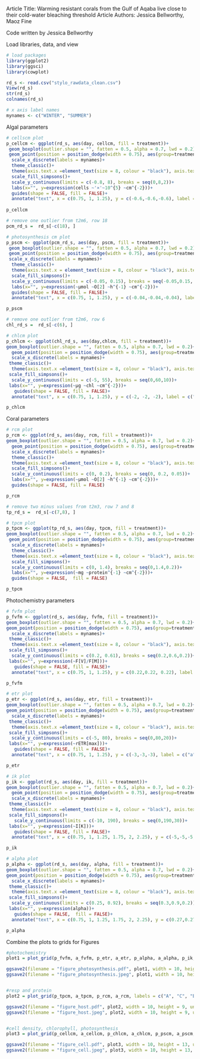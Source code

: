 Article Title: Warming resistant corals from the Gulf of Aqaba live close to their cold-water bleaching threshold
Article Authors: Jessica Bellworthy, Maoz Fine

Code written by Jessica Bellworthy


Load libraries, data, and view
```r
# load packages
library(ggplot2)
library(ggsci)
library(cowplot)

rd_s <- read.csv("stylo_rawdata_clean.csv")
View(rd_s)
str(rd_s)
colnames(rd_s)

# x axis label names
mynames <- c("WINTER", "SUMMER")
```


####### Algal parameters #########
```r
# cellscm plot
p_cellcm <- ggplot(rd_s, aes(day, cellcm, fill = treatment))+
 geom_boxplot(outlier.shape = "", fatten = 0.5, alpha = 0.7, lwd = 0.2)+
 geom_point(position = position_dodge(width = 0.75), aes(group=treatment, shape=geno), size = 0.75)+
  scale_x_discrete(labels = mynames)+
  theme_classic()+
  theme(axis.text.x =element_text(size = 8, colour = "black"), axis.text.y =element_text(size = 8, colour = "black"), axis.title.y = element_text(size = 8, colour = "black"),legend.position = c(0.9, 0.9), legend.title = element_blank(), legend.key.size = unit(6, "mm"))+
  scale_fill_simpsons()+
  scale_y_continuous(limits = c(-0.8, 8), breaks = seq(0,8,2))+
  labs(x="", y=expression(cells ~'×'~10^{5} ~cm^{-2}))+
  guides(shape = FALSE, fill = FALSE)+
  annotate("text", x = c(0.75, 1, 1.25), y = c(-0.6,-0.6,-0.6), label = c("a", "b", "b"), size = 2)
  
p_cellcm
```


```r
# remove one outlier from t2m6, row 18
pcm_rd_s =  rd_s[-c(18), ]

# photosynthesis cm plot
p_pscm <- ggplot(pcm_rd_s, aes(day, pscm, fill = treatment))+
 geom_boxplot(outlier.shape = "", fatten = 0.5, alpha = 0.7, lwd = 0.2)+
 geom_point(position = position_dodge(width = 0.75), aes(group=treatment, shape=geno), size = 0.75)+
 scale_x_discrete(labels = mynames)+
  theme_classic()+
  theme(axis.text.x = element_text(size = 8, colour = "black"), axis.text.y = element_text(size = 8, colour = "black"), axis.title.y = element_text(size = 8, colour = "black"),legend.position = c(0.85, 0.8), legend.title = element_blank(), legend.key.size = unit(6, "mm"))+
  scale_fill_simpsons()+
  scale_y_continuous(limits = c(-0.05, 0.15), breaks = seq(-0.05,0.15, 0.05))+
  labs(x="", y=expression(~µmol ~O[2] ~h^{-1} ~cm^{-2}))+
  guides(shape = FALSE, fill = FALSE)+
  annotate("text", x = c(0.75, 1, 1.25), y = c(-0.04,-0.04,-0.04), label = c("a", "b", "b"), size = 2)

p_pscm
```


```r
# remove one outlier from t2m6, row 6
chl_rd_s =  rd_s[-c(6), ]

# chlcm plot
p_chlcm <- ggplot(chl_rd_s, aes(day,chlcm, fill = treatment))+
geom_boxplot(outlier.shape = "", fatten = 0.5, alpha = 0.7, lwd = 0.2)+
  geom_point(position = position_dodge(width = 0.75), aes(group=treatment, shape=geno), size = 0.75)+
  scale_x_discrete(labels = mynames)+
 theme_classic()+
  theme(axis.text.x =element_text(size = 8, colour = "black"), axis.text.y =element_text(size = 8, colour = "black"), axis.title.y = element_text(size = 8, colour = "black"),legend.position = c(0.85, 0.8), legend.title = element_blank(), legend.key.size = unit(6, "mm"))+
 scale_fill_simpsons()+
  scale_y_continuous(limits = c(-5, 55), breaks = seq(0,60,10))+
 labs(x="", y=expression(~µg ~chl ~cm^{-2}))+
   guides(shape = FALSE, fill = FALSE)+
  annotate("text", x = c(0.75, 1, 1.25), y = c(-2, -2, -2), label = c("a", "a", "b"), size = 2)

p_chlcm
```


####### Coral parameters #########
```r
# rcm plot
p_rcm <- ggplot(rd_s, aes(day, rcm, fill = treatment))+
geom_boxplot(outlier.shape = "", fatten = 0.5, alpha = 0.7, lwd = 0.2)+
  geom_point(position = position_dodge(width = 0.75), aes(group=treatment, shape=geno), size = 0.75)+
  scale_x_discrete(labels = mynames)+
  theme_classic()+
  theme(axis.text.x =element_text(size = 8, colour = "black"), axis.text.y =element_text(size = 8, colour = "black"), axis.title.y = element_text(size = 8, colour = "black"),legend.position = c(0.85, 0.9), legend.title = element_blank(), legend.key.size = unit(6, "mm"))+
  scale_fill_simpsons()+
  scale_y_continuous(limits = c(0, 0.2), breaks = seq(0, 0.2, 0.05))+
  labs(x="", y=expression(~µmol ~O[2] ~h^{-1} ~cm^{-2}))+
  guides(shape = FALSE, fill = FALSE)

p_rcm
```


```r
# remove two minus values from t2m3, row 7 and 8
tp_rd_s =  rd_s[-c(7,8), ]

# tpcm plot
p_tpcm <- ggplot(tp_rd_s, aes(day, tpcm, fill = treatment))+
geom_boxplot(outlier.shape = "", fatten = 0.5, alpha = 0.7, lwd = 0.2)+
 geom_point(position = position_dodge(width = 0.75), aes(group=treatment, shape=geno), size = 0.75)+
  scale_x_discrete(labels = mynames)+
  theme_classic()+
  theme(axis.text.x =element_text(size = 8, colour = "black"), axis.text.y =element_text(size = 8, colour = "black"), axis.title.y = element_text(size = 8, colour = "black"),legend.position = c(0.85, 0.8), legend.title = element_blank(), legend.key.size = unit(6, "mm"))+
  scale_fill_simpsons()+
  scale_y_continuous(limits = c(0, 1.4), breaks = seq(0,1.4,0.2))+
  labs(x="", y=expression(~mg ~protein^{-1} ~cm^{-2}))+
  guides(shape = FALSE,  fill = FALSE)

p_tpcm
```


####### Photochemistry parameters #########
```r
# fvfm plot
p_fvfm <- ggplot(rd_s, aes(day, fvfm, fill = treatment))+
geom_boxplot(outlier.shape = "", fatten = 0.5, alpha = 0.7, lwd = 0.2)+
geom_point(position = position_dodge(width = 0.75), aes(group=treatment, shape=geno), size = 0.75)+
  scale_x_discrete(labels = mynames)+
 theme_classic()+
  theme(axis.text.x =element_text(size = 8, colour = "black"), axis.text.y =element_text(size = 8, colour = "black"), axis.title.y = element_text(size = 8, colour = "black"),legend.position = c(0.85, 0.9), legend.title = element_blank(), legend.key.size = unit(6, "mm"))+
 scale_fill_simpsons()+
  scale_y_continuous(limits = c(0.2, 0.61), breaks = seq(0.2,0.6,0.2))+
 labs(x="", y=expression(~F[V]/F[M]))+
   guides(shape = FALSE, fill = FALSE)+
  annotate("text", x = c(0.75, 1, 1.25), y = c(0.22,0.22, 0.22), label = c("a", "ab", "b"), size = 2)

p_fvfm
```

 
```r
# etr plot
p_etr <- ggplot(rd_s, aes(day, etr, fill = treatment))+
geom_boxplot(outlier.shape = "", fatten = 0.5, alpha = 0.7, lwd = 0.2)+
geom_point(position = position_dodge(width = 0.75), aes(group=treatment, shape=geno), size = 0.75)+
  scale_x_discrete(labels = mynames)+
 theme_classic()+
  theme(axis.text.x =element_text(size = 8, colour = "black"), axis.text.y =element_text(size = 8, colour = "black"), axis.title.y = element_text(size = 8, colour = "black"), legend.position = c(0.85, 0.9), legend.title = element_blank(), legend.key.size = unit(6, "mm"))+
 scale_fill_simpsons()+
  scale_y_continuous(limits = c(-5, 80), breaks = seq(0,80,20))+
 labs(x="", y=expression(~rETR[max]))+
   guides(shape = FALSE, fill = FALSE)+
  annotate("text", x = c(0.75, 1, 1.25), y = c(-3,-3,-3), label = c("a", "b", "c"), size = 2)

p_etr
```


```r
# ik plot
p_ik <- ggplot(rd_s, aes(day, ik, fill = treatment))+
geom_boxplot(outlier.shape = "", fatten = 0.5, alpha = 0.7, lwd = 0.2)+
  geom_point(position = position_dodge(width = 0.75), aes(group=treatment, shape=geno),  size = 0.75)+
  scale_x_discrete(labels = mynames)+
 theme_classic()+
  theme(axis.text.x =element_text(size = 8, colour = "black"), axis.text.y =element_text(size = 8, colour = "black"), axis.title.y = element_text(size = 8, colour = "black"), legend.position = c(0.85, 0.9), legend.title = element_blank(), legend.key.size = unit(6, "mm"))+
 scale_fill_simpsons()+
   scale_y_continuous(limits = c(-10, 190), breaks = seq(0,190,30))+
 labs(x="", y=expression(~I[K]))+
   guides(shape = FALSE, fill = FALSE)+
  annotate("text", x = c(0.75, 1, 1.25, 1.75, 2, 2.25), y = c(-5,-5,-5,-5,-5,-5), label = c("a", "b", "c", "a", "b", "ab"), size = 2)

p_ik
```


```r
# alpha plot
p_alpha <- ggplot(rd_s, aes(day, alpha, fill = treatment))+
geom_boxplot(outlier.shape = "", fatten = 0.5, alpha = 0.7, lwd = 0.2)+
geom_point(position = position_dodge(width = 0.75), aes(group=treatment, shape=geno), size = 0.75)+
  scale_x_discrete(labels = mynames)+
 theme_classic()+
  theme(axis.text.x =element_text(size = 8, colour = "black"), axis.text.y =element_text(size = 8, colour = "black"), axis.title.y = element_text(size = 8, colour = "black"), legend.position = c(0.85, 0.9), legend.title = element_blank(), legend.key.size = unit(6, "mm"))+
 scale_fill_simpsons()+
  scale_y_continuous(limits = c(0.25, 0.92), breaks = seq(0.3,0.9,0.2))+
 labs(x="", y=expression(alpha))+
   guides(shape = FALSE,  fill = FALSE)+
  annotate("text", x = c(0.75, 1, 1.25, 1.75, 2, 2.25), y = c(0.27,0.27,0.27,0.27,0.27,0.27),label = c("a", "ab", "b", "a", "b", "b"), size = 2)

p_alpha
```


####### Combine the plots to grids for Figures #########
```r
#photochemistry
plot1 = plot_grid(p_fvfm, a_fvfm, p_etr, a_etr, p_alpha, a_alpha, p_ik, a_ik, labels = c("A", "E", "B", "F", "C", "G", "D", "H"), label_size = 12, ncol = 2, align = "v")

ggsave2(filename = "figure_photosynthesis.pdf", plot1, width = 10, height = 18, units = "cm", dpi = 600)
ggsave2(filename = "figure_photosynthesis.jpeg", plot1, width = 10, height = 18, units = "cm", dpi = 600)


#resp and protein
plot2 = plot_grid(p_tpcm, a_tpcm, p_rcm, a_rcm, labels = c("A", "C", "B", "D"), label_size = 12, ncol = 2, align = "v")

ggsave2(filename = "figure_host.pdf", plot2, width = 10, height = 9, units = "cm", dpi = 600)
ggsave2(filename = "figure_host.jpeg", plot2, width = 10, height = 9, units = "cm", dpi = 600)


#cell density, chlorophyll, photosynthesis
plot3 = plot_grid(p_cellcm, a_cellcm, p_chlcm, a_chlcm, p_pscm, a_pscm, labels = c("A", "D", "B", "E", "C", "F"), label_size = 12, ncol = 2, align = "v")

ggsave2(filename = "figure_cell.pdf", plot3, width = 10, height = 13, units = "cm", dpi = 600)
ggsave2(filename = "figure_cell.jpeg", plot3, width = 10, height = 13, units = "cm", dpi = 600)
```

